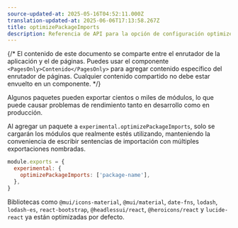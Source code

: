 ```yaml
---
source-updated-at: 2025-05-16T04:52:11.000Z
translation-updated-at: 2025-06-06T17:13:58.267Z
title: optimizePackageImports
description: Referencia de API para la opción de configuración optimizePackageImports en Next.js
---
```


{/* El contenido de este documento se comparte entre el enrutador de la aplicación y el de páginas. Puedes usar el componente `<PagesOnly>Contenido</PagesOnly>` para agregar contenido específico del enrutador de páginas. Cualquier contenido compartido no debe estar envuelto en un componente. */}

Algunos paquetes pueden exportar cientos o miles de módulos, lo que puede causar problemas de rendimiento tanto en desarrollo como en producción.

Al agregar un paquete a `experimental.optimizePackageImports`, solo se cargarán los módulos que realmente estés utilizando, manteniendo la conveniencia de escribir sentencias de importación con múltiples exportaciones nombradas.

```js filename="next.config.js"
module.exports = {
  experimental: {
    optimizePackageImports: ['package-name'],
  },
}
```

Bibliotecas como `@mui/icons-material`, `@mui/material`, `date-fns`, `lodash`, `lodash-es`, `react-bootstrap`, `@headlessui/react`, `@heroicons/react` y `lucide-react` ya están optimizadas por defecto.